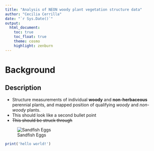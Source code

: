 ```yaml
---
title: "Analysis of NEON woody plant vegetation structure data"
author: "Cecilia Cerrilla"
date: "`r Sys.Date()`"
output:
  html_document:
    toc: true
    toc_float: true
    theme: cosmo
    highlight: zenburn
---
```


# Background

## Description
- Structure measurements of individual **woody** and **non-herbaceous** perennial plants, and mapped position of qualifying *woody* and *non-woody* plants.
- This should look like a second bullet point
- ~~This should be struck through~~

![Sandfish Eggs](images/Eggs.jpeg) 

```r
print('hello world!')
```

